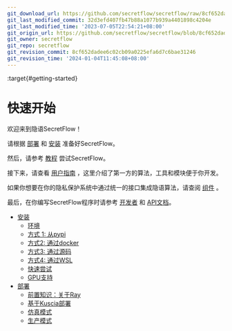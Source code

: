 ```yaml
---
git_download_url: https://github.com/secretflow/secretflow/raw/8cf652dadee6c02cb09a0225efa6d7c6bae31246/docs/getting_started/index.rst
git_last_modified_commit: 32d3efd407fb47b88a1077b939a4401898c4204e
git_last_modified_time: '2023-07-05T22:54:21+08:00'
git_origin_url: https://github.com/secretflow/secretflow/blob/8cf652dadee6c02cb09a0225efa6d7c6bae31246/docs/getting_started/index.rst
git_owner: secretflow
git_repo: secretflow
git_revision_commit: 8cf652dadee6c02cb09a0225efa6d7c6bae31246
git_revision_time: '2024-01-04T11:45:08+08:00'
---
```


:target{#getting-started}

# <Target id="id1" />快速开始

欢迎来到隐语SecretFlow！

请根据 [部署](deployment.mdx#deployment) 和 [安装](installation.mdx#installation) 准备好SecretFlow。

然后，请参考 [教程](../tutorial/index.mdx#tutorial) 尝试SecretFlow。

接下来，请查看 [用户指南](../user_guide/index.mdx#user-guide) ，这里介绍了第一方的算法，工具和模块便于你开发。

如果你想要在你的隐私保护系统中通过统一的接口集成隐语算法，请查阅 [组件](../component/index.mdx#component) 。

最后，在你编写SecretFlow程序时请参考 [开发者](../developer/index.mdx#developer) 和 [API文档](../api/index.mdx#api)。

<TableOfContents>


  - [安装](installation.mdx)
    - [环境](installation.mdx#environment)
    - [方式 1: 从pypi](installation.mdx#option-1-from-pypi)
    - [方式2: 通过docker](installation.mdx#option-2-from-docker)
    - [方式3: 通过源码](installation.mdx#option-3-from-source)
    - [方式4: 通过WSL](installation.mdx#option-4-from-wsl)
    - [快速尝试](installation.mdx#a-quick-try)
    - [GPU支持](installation.mdx#gpu-support)
  - [部署](deployment.mdx)
    - [前置知识：关于Ray](deployment.mdx#pre-knowledge-about-ray)
    - [基于Kuscia部署](deployment.mdx#deploy-based-on-kuscia)
    - [仿真模式](deployment.mdx#simulation)
    - [生产模式](deployment.mdx#production)
</TableOfContents>
